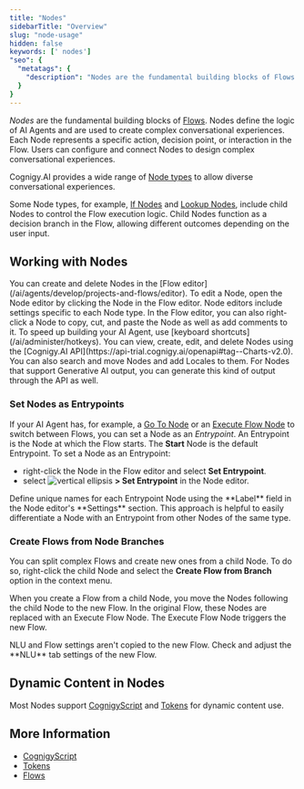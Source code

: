 ```yaml
---
title: "Nodes"
sidebarTitle: "Overview"
slug: "node-usage"
hidden: false
keywords: [' nodes']
"seo": {
  "metatags": {
    "description": "Nodes are the fundamental building blocks of Flows. They define the logic of AI Agents and are used to create complex conversational experiences."
  }
}
---
```


_Nodes_ are the fundamental building blocks of [Flows](/ai/agents/develop/projects-and-flows/overview). Nodes define the logic of AI Agents and are used to create complex conversational experiences. Each Node represents a specific action, decision point, or interaction in the Flow. Users can configure and connect Nodes to design complex conversational experiences.

Cognigy.AI provides a wide range of [Node types](/ai/agents/develop/node-reference/overview) to allow diverse conversational experiences.

Some Node types, for example, [If Nodes](/ai/agents/develop/node-reference/logic/if) and [Lookup Nodes](/ai/agents/develop/node-reference/logic/lookup), include child Nodes to control the Flow execution logic. Child Nodes function as a decision branch in the Flow, allowing different outcomes depending on the user input.

## Working with Nodes

<Tabs>
  <Tab title="GUI">
    You can create and delete Nodes in the [Flow editor](/ai/agents/develop/projects-and-flows/editor). To edit a Node, open the Node editor by clicking the Node in the Flow editor. Node editors include settings specific to each Node type. In the Flow editor, you can also right-click a Node to copy, cut, and paste the Node as well as add comments to it.
    <Tip>
      To speed up building your AI Agent, use [keyboard shortcuts](/ai/administer/hotkeys).
    </Tip>
  </Tab>
  <Tab title="API">
    You can view, create, edit, and delete Nodes using the [Cognigy.AI API](https://api-trial.cognigy.ai/openapi#tag--Charts-v2.0). You can also search and move Nodes and add Locales to them. For Nodes that support Generative AI output, you can generate this kind of output through the API as well.
  </Tab>
</Tabs>

### Set Nodes as Entrypoints

If your AI Agent has, for example, a [Go To Node](/ai/agents/develop/node-reference/logic/go-to) or an [Execute Flow Node](/ai/agents/develop/node-reference/logic/execute-flow) to switch between Flows, you can set a Node as an _Entrypoint_. An Entrypoint is the Node at which the Flow starts. The **Start** Node is the default Entrypoint. To set a Node as an Entrypoint:

- right-click the Node in the Flow editor and select **Set Entrypoint**.
- select ![vertical ellipsis](/_assets/icons/black-and-white/vertical-ellipsis.svg) **> Set Entrypoint** in the Node editor.

<Accordion title="Naming Entrypoints">
  Define unique names for each Entrypoint Node using the **Label** field in the Node editor's **Settings** section. This approach is helpful to easily differentiate a Node with an Entrypoint from other Nodes of the same type.
</Accordion>

### Create Flows from Node Branches

You can split complex Flows and create new ones from a child Node. To do so, right-click the child Node and select the **Create Flow from Branch** option in the context menu.

When you create a Flow from a child Node, you move the Nodes following the child Node to the new Flow. In the original Flow, these Nodes are replaced with an Execute Flow Node. The Execute Flow Node triggers the new Flow.

<Warning>
  NLU and Flow settings aren't copied to the new Flow. Check and adjust the **NLU** tab settings of the new Flow.
</Warning>

## Dynamic Content in Nodes

Most Nodes support [CognigyScript](/ai/platform-features/cognigyscript) and [Tokens](/ai/platform-features/tokens) for dynamic content use.

## More Information

- [CognigyScript](/ai/platform-features/cognigyscript)
- [Tokens](/ai/platform-features/tokens)
- [Flows](/ai/agents/develop/projects-and-flows/overview)
